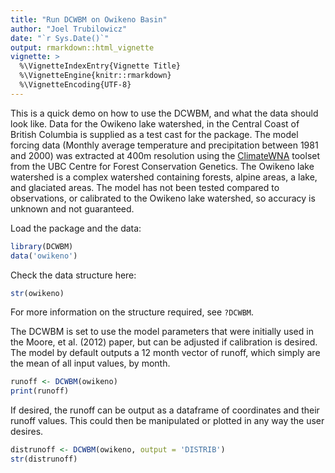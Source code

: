 ```yaml
---
title: "Run DCWBM on Owikeno Basin"
author: "Joel Trubilowicz"
date: "`r Sys.Date()`"
output: rmarkdown::html_vignette
vignette: >
  %\VignetteIndexEntry{Vignette Title}
  %\VignetteEngine{knitr::rmarkdown}
  %\VignetteEncoding{UTF-8}
---
```

This is a quick demo on how to use the DCWBM, and what the data should look like.  Data for the Owikeno lake watershed, in the Central Coast of British Columbia is supplied as a test cast for the package.  The model forcing data (Monthly average temperature and precipitation between 1981 and 2000) was extracted at 400m resolution using the [ClimateWNA](http://cfcg.forestry.ubc.ca/projects/climate-data/climatebcwna/) toolset from the UBC Centre for Forest Conservation Genetics.  The Owikeno lake watershed is a complex watershed containing forests, alpine areas, a lake, and glaciated areas.  The model has not been tested compared to observations, or calibrated to the Owikeno lake watershed, so accuracy is unknown and not guaranteed.

Load the package and the data:
```r
library(DCWBM)
data('owikeno')
```

Check the data structure here:
```r
str(owikeno)
```

For more information on the structure required, see ```?DCWBM```.

The DCWBM is set to use the model parameters that were initially used in the Moore, et al. (2012) paper, but can be adjusted if calibration is desired. The model by default outputs a 12 month vector of runoff, which simply are the mean of all input values, by month.

```r
runoff <- DCWBM(owikeno)
print(runoff)
```


If desired, the runoff can be output as a dataframe of coordinates and their runoff values.  This could then be manipulated or plotted in any way the user desires.

```r
distrunoff <- DCWBM(owikeno, output = 'DISTRIB')
str(distrunoff)
```



